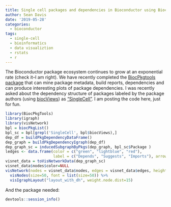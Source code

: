 ```yaml
---
title: Single cell packages and dependencies in Bioconductor using BiocPkgTools
author: Sean Davis
date: '2019-05-28'
categories:
  - bioconductor
tags:
  - single-cell
  - bioinformatics
  - data visualiztion
  - rstats
  - r
---
```


The Bioconductor package ecosystem continues to grow at an exponential
rate (check it--I am right). We have recently completed the
[BiocPkgtools package](https://bioconductor.org/packages/BiocPkgTools)
that can mine package metadata, build reports, dependencies and can
produce interesting plots of package dependencies. I was recently
asked about the dependency structure of packages labeled by the
package authors (using
[biocViews](https://bioconductor.org/developers/how-to/biocViews/)) as
["SingleCell"](https://bioconductor.org/packages/release/BiocViews.html#___SingleCell). 
I am posting the code here, just for fun.

```r
library(BiocPkgTools)
library(igraph)
library(visNetwork)
bpl = biocPkgList()
bpl_sc = bpl[grepl('SingleCell', bpl$biocViews),]
dep_df = buildPkgDependencyDataFrame()
dep_graph = buildPkgDependencyIgraph(dep_df)
dep_graph_sc = inducedSubgraphByPkgs(dep_graph, bpl_sc$Package )
ledges <- data.frame(color = c("green", "lightblue", "red"),
                     label = c("Depends", "Suggests", "Imports"), arrows =c("from", "from", "from"))
visnet_data = toVisNetworkData(dep_graph_sc)
visnet_data$nodes$color=NULL
visNetwork(nodes = visnet_data$nodes, edges = visnet_data$edges, height = "500px") %>% 
  visNodes(size=50, font = list(size=50)) %>% 
  visIgraphLayout("layout_with_dh", weight.node.dist=15)
```

And the package needed:

```r
devtools::session_info()
```
